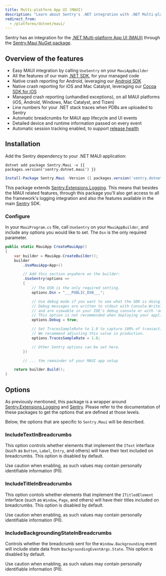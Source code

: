 ```yaml
---
title: Multi-platform App UI (MAUI)
description: "Learn about Sentry's .NET integration with .NET Multi-platform App UI (MAUI)."
redirect_from:
  - /platforms/dotnet/maui/
---
```


Sentry has an integration for the [.NET Multi-platform App UI (MAUI)](https://dotnet.microsoft.com/apps/maui) through the [Sentry.Maui NuGet package](https://www.nuget.org/packages/Sentry.Maui).

## Overview of the features

- Easy MAUI integration by calling `UseSentry` on your `MauiAppBuilder`
- All the features of our main [.NET SDK](/platforms/dotnet), for your managed code
- Native crash reporting for Android, leveraging our [Android SDK](/platforms/android)
- Native crash reporting for iOS and Mac Catalyst, leveraging our [Cocoa SDK for iOS](/platforms/apple/guides/ios)
- Managed crash reporting (unhandled exceptions), on all MAUI platforms (iOS, Android, Windows, Mac Catalyst, and Tizen)
- Line numbers for your .NET stack traces when PDBs are uploaded to Sentry
- Automatic breadcrumbs for MAUI app lifecycle and UI events
- Detailed device and runtime information passed on every event
- Automatic session tracking enabled, to support [release health](/product/releases/)

## Installation

Add the Sentry dependency to your .NET MAUI application:

```shell {tabTitle:.NET Core CLI}
dotnet add package Sentry.Maui -v {{ packages.version('sentry.dotnet.maui') }}
```

```powershell {tabTitle:Package Manager}
Install-Package Sentry.Maui -Version {{ packages.version('sentry.dotnet.maui') }}
```

This package extends [Sentry.Extensions.Logging](/platforms/dotnet/guides/extensions-logging/). This means that besides the MAUI related features, through this package you'll also get access to all the framework's logging integration and also the features available in the main [Sentry](/platforms/dotnet/) SDK.

### Configure

In your `MauiProgram.cs` file, call `UseSentry` on your `MauiAppBuilder`, and include any options you would like to set. The `Dsn` is the only required parameter.

```csharp
public static MauiApp CreateMauiApp()
{
    var builder = MauiApp.CreateBuilder();
    builder
        .UseMauiApp<App>()

        // Add this section anywhere on the builder:
        .UseSentry(options =>
        {
            // The DSN is the only required setting.
            options.Dsn = "___PUBLIC_DSN___";

            // Use debug mode if you want to see what the SDK is doing.
            // Debug messages are written to stdout with Console.Writeline,
            // and are viewable in your IDE's debug console or with 'adb logcat', etc.
            // This option is not recommended when deploying your application.
            options.Debug = true;

            // Set TracesSampleRate to 1.0 to capture 100% of transactions for performance monitoring.
            // We recommend adjusting this value in production.
            options.TracesSampleRate = 1.0;

            // Other Sentry options can be set here.
        })

        // ... the remainder of your MAUI app setup

    return builder.Build();
}
```

<PlatformContent includePath="getting-started-confignote" />

## Options

As previously mentioned, this package is a wrapper around [Sentry.Extensions.Logging](/platforms/dotnet/guides/extensions-logging/) and [Sentry](/platforms/dotnet/). Please refer to the documentation of these packages to get the options that are defined at those levels.

Below, the options that are specific to `Sentry.Maui` will be described.

### IncludeTextInBreadcrumbs

This option controls whether elements that implement the `IText` interface (such as `Button`, `Label`, `Entry`, and others) will have their text included on breadcrumbs. This option is disabled by default.

<Alert level="warning">

Use caution when enabling, as such values may contain personally identifiable information (PII).

</Alert>

### IncludeTitleInBreadcrumbs

This option contols whether elements that implement the `ITitledElement` interface (such as `Window`, `Page`, and others) will have their titles included on breadcrumbs. This option is disabled by default.

<Alert level="warning">

Use caution when enabling, as such values may contain personally identifiable information (PII).

</Alert>

### IncludeBackgroundingStateInBreadcrumbs

Controls whether the breadcrumb sent for the `Window.Backgrounding` event will include state data from `BackgroundingEventArgs.State`. This option is disabled by default.

<Alert level="warning">

Use caution when enabling, as such values may contain personally identifiable information (PII).

</Alert>
